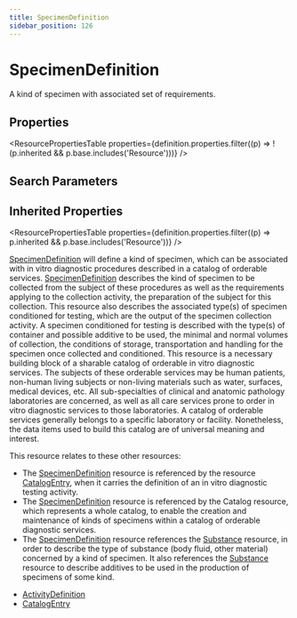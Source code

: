 ```yaml
---
title: SpecimenDefinition
sidebar_position: 126
---
```



# SpecimenDefinition

A kind of specimen with associated set of requirements.

<Tabs queryString="section">
<TabItem value="schema" label="Schema" default>

## Properties

<ResourcePropertiesTable
  properties={definition.properties.filter((p) => !(p.inherited && p.base.includes('Resource')))}
/>

## Search Parameters

<SearchParamsTable searchParams={definition.searchParameters} />

## Inherited Properties

<ResourcePropertiesTable properties={definition.properties.filter((p) => p.inherited && p.base.includes('Resource'))} />

</TabItem>
  <TabItem value="usage" label="Usage">
    <div>   <a name="bnc"> </a>      <p> <a href="/docs/api/fhir/resources/specimendefinition">SpecimenDefinition</a> will define a kind of specimen, which can be associated with in vitro diagnostic procedures described in a catalog of orderable services. <a href="/docs/api/fhir/resources/specimendefinition">SpecimenDefinition</a> describes the kind of specimen to be collected from the subject of these procedures as well as the requirements applying to the collection activity, the preparation of the subject for this collection. This resource also describes the associated type(s) of specimen conditioned for testing, which are the output of the specimen collection activity. A specimen conditioned for testing is described with the type(s) of container and possible additive to be used, the minimal and normal volumes of collection, the conditions of storage, transportation and handling for the specimen once collected and conditioned. This resource is a necessary building block of a sharable catalog of orderable in vitro diagnostic services. The subjects of these orderable services may be human patients, non-human living subjects or non-living materials such as water, surfaces, medical devices, etc. All sub-specialties of clinical and anatomic pathology laboratories are concerned, as well as all care services prone to order in vitro diagnostic services to those laboratories. A catalog of orderable services generally belongs to a specific laboratory or facility. Nonetheless, the data items used to build this catalog are of universal meaning and interest.      </p>  </div>
    </TabItem>
  <TabItem value="relationships" label="Relationships">
    <div>      <p> This resource relates to these other resources:  </p>   <ul>    <li>The <a href="/docs/api/fhir/resources/specimendefinition">SpecimenDefinition</a> resource is referenced by the resource <a href="/docs/api/fhir/resources/catalogentry">CatalogEntry</a>, when it carries the definition of an in vitro diagnostic testing activity. </li>    <li>The <a href="/docs/api/fhir/resources/specimendefinition">SpecimenDefinition</a> resource is referenced by the Catalog resource, which represents a whole catalog, to enable the creation and maintenance of kinds of specimens within a catalog of orderable diagnostic services. </li>    <li>The <a href="/docs/api/fhir/resources/specimendefinition">SpecimenDefinition</a> resource references the <a href="/docs/api/fhir/resources/substance">Substance</a> resource, in order to describe the type of substance (body fluid, other material) concerned by a kind of specimen. It also references the <a href="/docs/api/fhir/resources/substance">Substance</a> resource to describe additives to be used in the production of specimens of some kind. </li>   </ul>  </div>
    </TabItem>
  
  <TabItem value="referencedBy" label="Referenced By">
    <ul><li><a href="/docs/api/fhir/resources/activitydefinition">ActivityDefinition</a></li>
<li><a href="/docs/api/fhir/resources/catalogentry">CatalogEntry</a></li></ul>
    </TabItem>

</Tabs>
